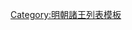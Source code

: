 {{ming|title=明朝光澤國諸王|ed=光澤國|head=[[成化]]二十三年（[[1487年]]）封。|
{{ming/title}}
{{ming/list|光澤榮端王|[[朱寵瀼]]|朱恩鑙、嫡二子|[[1487年]]—[[1546年]]|成化二十三年封。[[嘉靖]]二十五年薨。}}
{{ming/list|光澤恭僖王|[[朱致榞]]|朱寵瀼、嫡一子|[[1550年]]—[[1552年]]|嘉靖二十九年襲封。三十一年薨。}}
{{ming/list|光澤莊懿王|[[朱憲𰟐|朱憲{{僻字|𰟐|⿰火堇}}]]|朱致榞、庶一子|[[1571年]]—[[1603年]]|[[隆庆 (明朝)|隆慶]]五年襲封。[[萬曆]]三十一年薨。}}
{{ming/list|光澤王|[[朱術堣]]|朱憲{{僻字|𰟐|⿰火堇}}、嫡一子|[[1606年]]—？年|萬曆十九年封[[长子 (封号)|長子]]。三十四年襲封。薨。}}
{{ming/list|光澤王|[[朱儼鐵]]|朱術堣、子|？年—[[1662年]]|不知何年襲封。[[永曆 (南明)|永曆]]十六年八月薨。}}
}}<noinclude>
[[Category:明朝諸王列表模板]]
</noinclude>